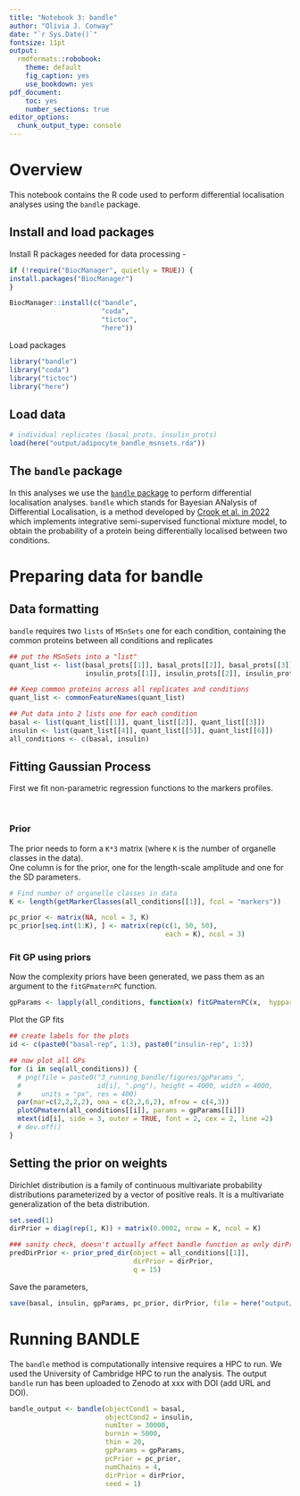 ```yaml
---
title: "Notebook 3: bandle"
author: "Olivia J. Conway"
date: "`r Sys.Date()`"
fontsize: 11pt
output:
  rmdformats::robobook:
    theme: default
    fig_caption: yes
    use_bookdown: yes
pdf_document:
    toc: yes
    number_sections: true
editor_options:
  chunk_output_type: console
---
```


# Overview
This notebook contains the R code used to perform differential localisation 
analyses using the `bandle` package.

## Install and load packages

Install R packages needed for data processing -

```r
if (!require("BiocManager", quietly = TRUE)) {
install.packages("BiocManager")
}

BiocManager::install(c("bandle",
                       "coda",
                       "tictoc",
                       "here"))
```

Load packages

```r
library("bandle")
library("coda")
library("tictoc")
library("here")
```

## Load data

```r
# individual replicates (basal_prots, insulin_prots)
load(here("output/adipocyte_bandle_msnsets.rda"))
```

## The `bandle` package

In this analyses we use the [`bandle` package](https://www.bioconductor.org/packages/release/bioc/html/bandle.html) to perform differential
localisation analyses. `bandle` which stands for Bayesian ANalysis of
Differential Localisation, is a method developed by [Crook et al. in 2022](https://doi.org/10.1038/s41467-022-33570-9) which
implements integrative semi-supervised functional mixture model, to obtain the
probability of a protein being differentially localised between two conditions.

# Preparing data for bandle

## Data formatting

`bandle` requires two `lists` of `MSnSets` one for each condition, containing
the common proteins between all conditions and replicates

```r
## put the MSnSets into a "list"
quant_list <- list(basal_prots[[1]], basal_prots[[2]], basal_prots[[3]],
                   insulin_prots[[1]], insulin_prots[[2]], insulin_prots[[3]])

## Keep common proteins across all replicates and conditions
quant_list <- commonFeatureNames(quant_list)

## Put data into 2 lists one for each condition
basal <- list(quant_list[[1]], quant_list[[2]], quant_list[[3]])
insulin <- list(quant_list[[4]], quant_list[[5]], quant_list[[6]])
all_conditions <- c(basal, insulin)
```

## Fitting Gaussian Process
First we fit non-parametric regression functions to the markers profiles.  

<br>  

### Prior
The prior needs to form a `K*3` matrix (where `K` is the number of organelle classes in the data).  
One column is for the prior, one for the length-scale amplitude and one for the SD parameters. 
```r
# Find number of organelle classes in data
K <- length(getMarkerClasses(all_conditions[[1]], fcol = "markers"))
```

```r
pc_prior <- matrix(NA, ncol = 3, K)
pc_prior[seq.int(1:K), ] <- matrix(rep(c(1, 50, 50),
                                       each = K), ncol = 3)
```

### Fit GP using priors
Now the complexity priors have been generated, we pass them as an argument to the `fitGPmaternPC` function.  
```r
gpParams <- lapply(all_conditions, function(x) fitGPmaternPC(x,  hyppar = pc_prior))
```

Plot the GP fits
```r
## create labels for the plots
id <- c(paste0("basal-rep", 1:3), paste0("insulin-rep", 1:3))

## now plot all GPs
for (i in seq(all_conditions)) {
  # png(file = paste0("3_running_bandle/figures/gpParams_", 
  #                   id[i], ".png"), height = 4000, width = 4000, 
  #     units = "px", res = 400)
  par(mar=c(2,2,2,2), oma = c(2,2,6,2), mfrow = c(4,3)) 
  plotGPmatern(all_conditions[[i]], params = gpParams[[i]])
  mtext(id[i], side = 3, outer = TRUE, font = 2, cex = 2, line =2)
  # dev.off()
}
```

## Setting the prior on weights
Dirichlet distribution is a family of continuous multivariate probability
distributions parameterized by a vector of positive reals. It is a multivariate
generalization of the beta distribution.
<br>
```r
set.seed(1)
dirPrior = diag(rep(1, K)) + matrix(0.0002, nrow = K, ncol = K)

### sanity check, doesn't actually affect bandle function as only dirPrior goes in
predDirPrior <- prior_pred_dir(object = all_conditions[[1]],
                               dirPrior = dirPrior,
                               q = 15)
```


Save the parameters,

```r
save(basal, insulin, gpParams, pc_prior, dirPrior, file = here("output/adipocyte_lopit_bandle_input.rda"))
```

# Running BANDLE

The `bandle` method is computationally intensive requires a HPC to run. We used
the University of Cambridge HPC to run the analysis. The output `bandle` run 
has been uploaded to Zenodo at xxx with DOI (add URL and DOI).

```r
bandle_output <- bandle(objectCond1 = basal,
                        objectCond2 = insulin,
                        numIter = 30000,
                        burnin = 5000,
                        thin = 20,
                        gpParams = gpParams,
                        pcPrior = pc_prior,
                        numChains = 4,                       
                        dirPrior = dirPrior,
                        seed = 1)
```

